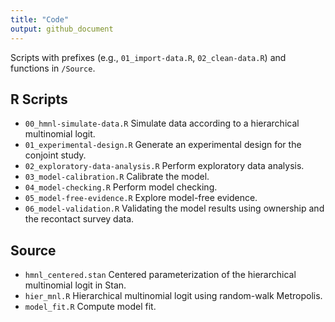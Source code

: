 ```yaml
---
title: "Code"
output: github_document
---
```


Scripts with prefixes (e.g., `01_import-data.R`, `02_clean-data.R`) and functions in `/Source`.

## R Scripts

- `00_hmnl-simulate-data.R` Simulate data according to a hierarchical multinomial logit.
- `01_experimental-design.R` Generate an experimental design for the conjoint study.
- `02_exploratory-data-analysis.R` Perform exploratory data analysis.
- `03_model-calibration.R` Calibrate the model.
- `04_model-checking.R` Perform model checking.
- `05_model-free-evidence.R` Explore model-free evidence.
- `06_model-validation.R` Validating the model results using ownership and the recontact survey data.

## Source

- `hmnl_centered.stan` Centered parameterization of the hierarchical multinomial logit in Stan.
- `hier_mnl.R` Hierarchical multinomial logit using random-walk Metropolis.
- `model_fit.R` Compute model fit.
